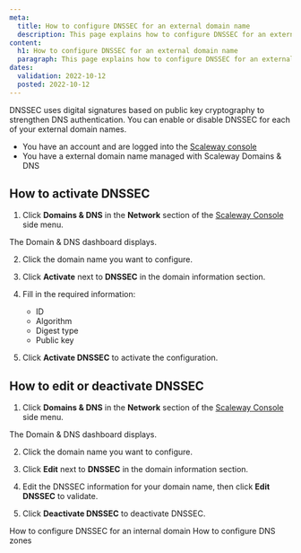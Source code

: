 ```yaml
---
meta:
  title: How to configure DNSSEC for an external domain name
  description: This page explains how to configure DNSSEC for an external domain name.
content:
  h1: How to configure DNSSEC for an external domain name
  paragraph: This page explains how to configure DNSSEC for an external domain name.
dates:
  validation: 2022-10-12
  posted: 2022-10-12
---
```


DNSSEC uses digital signatures based on public key cryptography to strengthen DNS authentication. You can enable or disable DNSSEC for each of your external domain names.

<Message type="requirement">

- You have an account and are logged into the [Scaleway console](https://console.scaleway.com) 
- You have a external domain name managed with Scaleway Domains & DNS

</Message>

## How to activate DNSSEC

1. Click **Domains & DNS** in the **Network** section of the [Scaleway Console](https://console.scaleway.com) side menu. 

 The Domain & DNS dashboard displays. 

2. Click the domain name you want to configure.

3. Click **Activate** next to **DNSSEC** in the domain information section.

    <Lightbox src="scaleway-domain-dnssec.webp" alt="" />

4. Fill in the required information: 
    * ID 
    * Algorithm
    * Digest type
    * Public key

5. Click **Activate DNSSEC** to activate the configuration.

## How to edit or deactivate DNSSEC

1. Click **Domains & DNS** in the **Network** section of the [Scaleway Console](https://console.scaleway.com) side menu. 

  The Domain & DNS dashboard displays. 
  
2. Click the domain name you want to configure.

3. Click **Edit** next to **DNSSEC** in the domain information section.

4. Edit the DNSSEC information for your domain name, then click **Edit DNSSEC** to validate. 

5. Click **Deactivate DNSSEC** to deactivate DNSSEC. 

<Navigation title="See Also">
  <PreviousButton to="/network/dns-cloud/how-to/configure-dnssec-internal-domain/">How to configure DNSSEC for an internal domain</PreviousButton>
  <NextButton to="/network/dns-cloud/how-to/configure-dns-zones/">How to configure DNS zones</NextButton>
</Navigation>